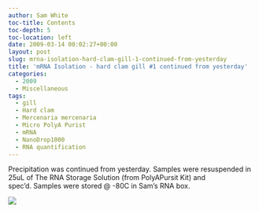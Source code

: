 ```yaml
---
author: Sam White
toc-title: Contents
toc-depth: 5
toc-location: left
date: 2009-03-14 00:02:27+00:00
layout: post
slug: mrna-isolation-hard-clam-gill-1-continued-from-yesterday
title: 'mRNA Isolation - hard clam gill #1 continued from yesterday'
categories:
  - 2009
  - Miscellaneous
tags:
  - gill
  - Hard clam
  - Mercenaria mercenaria
  - Micro PolyA Purist
  - mRNA
  - NanoDrop1000
  - RNA quantification
---
```


Precipitation was continued from yesterday. Samples were resuspended in 25uL of The RNA Storage Solution (from PolyAPursit Kit) and spec'd. Samples were stored @ -80C in Sam's RNA box.

![](https://eagle.fish.washington.edu/Arabidopsis/RNA%20Spec%20Readings/20090313%20RNA%20SJW.jpg)
